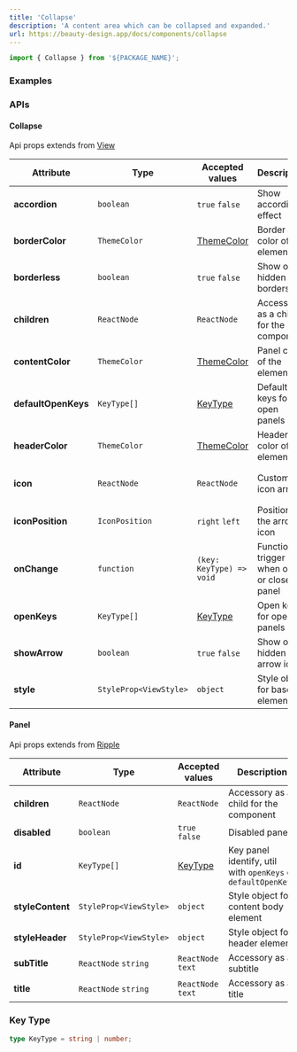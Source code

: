 ```yaml
---
title: 'Collapse'
description: 'A content area which can be collapsed and expanded.'
url: https://beauty-design.app/docs/components/collapse
---
```


```jsx
import { Collapse } from '${PACKAGE_NAME}';
```

### Examples

<Playground
  id="default"
  title="Default"
  description="Default collapse view."
  code={collapseContent.defaultCode}
/>

<Spacer y={2} />

<Playground
  id="without-accordion"
  title="Without Accordion"
  description="Without accordion in collapse."
  code={collapseContent.withoutAccordion}
/>

<Spacer y={2} />

<Playground
  id="without-accordion"
  title="Without Accordion"
  description="Without accordion in collapse."
  code={collapseContent.withoutAccordion}
/>

<Spacer y={2} />

<Playground
  id="with-subTitle"
  title="With SubTitle"
  description="With subtitle in panel header."
  code={collapseContent.withSubTitle}
/>

<Spacer y={2} />

<Playground
  id="nested-collapse"
  title="Nested Collapse"
  description="Nested collapse."
  code={collapseContent.nestedCollapse}
/>

<Spacer y={2} />

<Playground
  id="custom-icon"
  title="Custom Icon"
  description="Custom icon in panel."
  code={collapseContent.customIcon}
/>

<Spacer y={2} />

<Playground
  id="borderless"
  title="Borderless"
  description="Borderless variant."
  code={collapseContent.borderless}
/>

<Spacer y={2} />

<Playground
  id="show-arrow"
  title="Show arrow"
  description="Show icon arrow."
  code={collapseContent.showArrow}
/>

<Spacer y={2} />

<Playground
  id="open-keys"
  title="Open Keys"
  description="Set open keys for total control."
  code={collapseContent.openKeys}
/>


<Spacer y={2} />

<Playground
  id="disable-panels"
  title="Disable Panels"
  description="Disable panels for not extend content."
  code={collapseContent.disabled}
/>

<Spacer y={2} />

### APIs

#### Collapse
Api props extends from [View](https://reactnative.dev/docs/view)

| Attribute           | Type                   | Accepted values                   | Description                               | Default                                               |
|---------------------|------------------------|-----------------------------------|-------------------------------------------|-------------------------------------------------------|
| **accordion**       | `boolean`              | `true` `false`                    | Show accordion effect                     | `true`                                                |
| **borderColor**     | `ThemeColor`           | [ThemeColor](/docs/default-theme) | Border color of the elements              | `accents7`                                            |
| **borderless**      | `boolean`              | `true` `false`                    | Show or hidden borders                    | `true`                                                |
| **children**        | `ReactNode`            | `ReactNode`                       | Accessory as a child for the component    | -                                                     |
| **contentColor**    | `ThemeColor`           | [ThemeColor](/docs/default-theme) | Panel color of the elements               | `card`                                                |
| **defaultOpenKeys** | `KeyType[]`            | [KeyType](#key-type)              | Default keys for open panels              | -                                                     |
| **headerColor**     | `ThemeColor`           | [ThemeColor](/docs/default-theme) | Header color of the elements              | `card`                                                |
| **icon**            | `ReactNode`            | `ReactNode`                       | Custom icon arrow                         | `<Icon type="antdesign" name="right" color="text" />` |
| **iconPosition**    | `IconPosition`         | `right` `left`                    | Position of the arrow icon                | `right`                                               |
| **onChange**        | `function`             | `(key: KeyType) => void`          | Function trigger when open or close panel | -                                                     |
| **openKeys**        | `KeyType[]`            | [KeyType](#key-type)              | Open keys for open panels                 | -                                                     |
| **showArrow**       | `boolean`              | `true` `false`                    | Show or hidden arrow icon                 | `true`                                                |
| **style**           | `StyleProp<ViewStyle>` | `object`                          | Style object for base element             | `true`                                                |

<Spacer y={2} />

#### Panel
Api props extends from [Ripple](/docs/components/ripple)

| Attribute        | Type                   | Accepted values      | Description                                                   | Default |
|------------------|------------------------|----------------------|---------------------------------------------------------------|---------|
| **children**     | `ReactNode`            | `ReactNode`          | Accessory as a child for the component                        | -       |
| **disabled**     | `boolean`              | `true` `false`       | Disabled panel                                                | `false` |
| **id**           | `KeyType[]`            | [KeyType](#key-type) | Key panel identify, util with `openKeys` or `defaultOpenKeys` | -       |
| **styleContent** | `StyleProp<ViewStyle>` | `object`             | Style object for content body element                         | -       |
| **styleHeader**  | `StyleProp<ViewStyle>` | `object`             | Style object for header element                               | -       |
| **subTitle**     | `ReactNode` `string`   | `ReactNode` `text`   | Accessory as a subtitle                                       | -       |
| **title**        | `ReactNode` `string`   | `ReactNode` `text`   | Accessory as a title                                          | -       |

<Spacer y={2} />

### Key Type
```ts
type KeyType = string | number;
```
